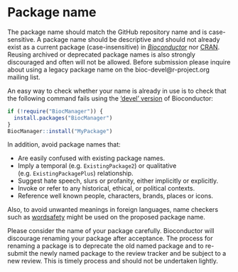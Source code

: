 # Package name {#package-name}

The package name should match the <i class="fab fa-github"></i> GitHub
repository name and is case-sensitive. A package name should be descriptive and
should not already exist as a current package (case-insensitive) in
[_Bioconductor_][bioc-pkgs] nor
[CRAN](https://cran.r-project.org/web/packages/available_packages_by_name.html). Reusing
archived or deprecated package names is also strongly discouraged and often will
not be allowed. Before submission please inquire about using a legacy package
name on the bioc-devel@r-project.org mailing list.

An easy way to check whether your name is already in use is to check that the
following command fails using the ['devel' version][] of Bioconductor:

```r
if (!require("BiocManager")) {
  install.packages("BiocManager")
}
BiocManager::install("MyPackage")
```

In addition, avoid package names that:

- Are easily confused with existing package names.
- Imply a temporal (e.g. `ExistingPackage2`) or qualitative
  (e.g. `ExistingPackagePlus`) relationship.
- Suggest hate speech, slurs or profanity, either implicitly or explicitly.
- Invoke or refer to any historical, ethical, or political contexts.
- Reference well known people, characters, brands, places or icons.

Also, to avoid unwanted meanings in foreign languages, name checkers such as
[wordsafety](http://wordsafety.com) might be used on the proposed package name.


Please consider the name of your package carefully. Bioconductor will discourage
renaming your package after acceptance. The process for renaming a package is to
deprecate the old named package and to re-submit the newly named package to the
review tracker and be subject to a new review. This is timely process and should
not be undertaken lightly.

['devel' version]: #use-devel
[bioc-pkgs]: https://bioconductor.org/packages/devel/BiocViews.html
